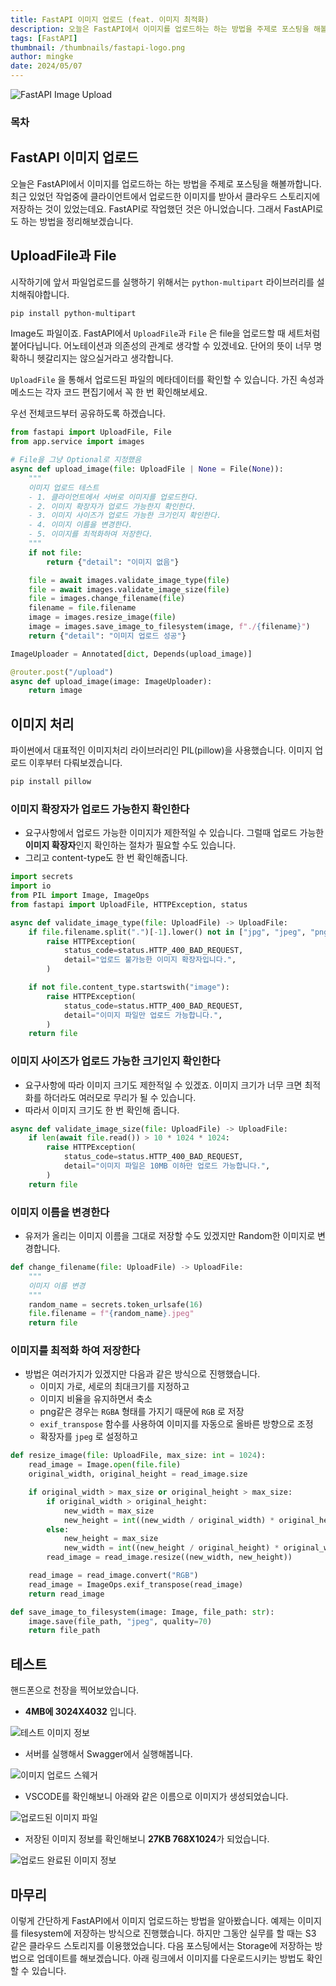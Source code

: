 ```yaml
---
title: FastAPI 이미지 업로드 (feat. 이미지 최적화)
description: 오늘은 FastAPI에서 이미지를 업로드하는 하는 방법을 주제로 포스팅을 해볼까합니다. 최근 있었던 작업중에 클라이언트에서 업로드한 이미지를 받아서 클라우드 스토리지에 저장하는 것이 있었는데요. FastAPI로 작업했던 것은 아니었습니다. 그래서 FastAPI로도 하는 방법을 정리해보겠습니다.
tags: [FastAPI]
thumbnail: /thumbnails/fastapi-logo.png
author: mingke
date: 2024/05/07
---
```


<Image src="/thumbnails/fastapi-logo.png" alt="FastAPI Image Upload" />

### 목차

## FastAPI 이미지 업로드

오늘은 FastAPI에서 이미지를 업로드하는 하는 방법을 주제로 포스팅을 해볼까합니다. 최근 있었던 작업중에 클라이언트에서 업로드한 이미지를 받아서 클라우드 스토리지에 저장하는 것이 있었는데요. FastAPI로 작업했던 것은 아니었습니다. 그래서 FastAPI로도 하는 방법을 정리해보겠습니다.

## UploadFile과 File

시작하기에 앞서 파일업로드를 실행하기 위해서는 `python-multipart` 라이브러리를 설치해줘야합니다.

```bash
pip install python-multipart
```

Image도 파일이죠. FastAPI에서 `UploadFile`과 `File` 은 file을 업로드할 때 세트처럼 붙어다닙니다. 어노테이션과 의존성의 관계로 생각할 수 있겠네요. 단어의 뜻이 너무 명확하니 헷갈리지는 않으실거라고 생각합니다.

`UploadFile` 을 통해서 업로드된 파일의 메타데이터를 확인할 수 있습니다. 가진 속성과 메소드는 각자 코드 편집기에서 꼭 한 번 확인해보세요.

우선 전체코드부터 공유하도록 하겠습니다.

```python
from fastapi import UploadFile, File
from app.service import images

# File을 그냥 Optional로 지정했음
async def upload_image(file: UploadFile | None = File(None)):
    """
    이미지 업로드 테스트
    - 1. 클라이언트에서 서버로 이미지를 업로드한다.
    - 2. 이미지 확장자가 업로드 가능한지 확인한다.
    - 3. 이미지 사이즈가 업로드 가능한 크기인지 확인한다.
    - 4. 이미지 이름을 변경한다.
    - 5. 이미지를 최적화하여 저장한다.
    """
    if not file:
        return {"detail": "이미지 없음"}

    file = await images.validate_image_type(file)
    file = await images.validate_image_size(file)
    file = images.change_filename(file)
    filename = file.filename
    image = images.resize_image(file)
    image = images.save_image_to_filesystem(image, f"./{filename}")
    return {"detail": "이미지 업로드 성공"}

ImageUploader = Annotated[dict, Depends(upload_image)]

@router.post("/upload")
async def upload_image(image: ImageUploader):
    return image

```

## 이미지 처리

파이썬에서 대표적인 이미지처리 라이브러리인 PIL(pillow)을 사용했습니다. 이미지 업로드 이후부터 다뤄보겠습니다.

```bash
pip install pillow
```

### 이미지 확장자가 업로드 가능한지 확인한다

- 요구사항에서 업로드 가능한 이미지가 제한적일 수 있습니다. 그럴때 업로드 가능한 **이미지 확장자**인지 확인하는 절차가 필요할 수도 있습니다.
- 그리고 content-type도 한 번 확인해줍니다.

```python
import secrets
import io
from PIL import Image, ImageOps
from fastapi import UploadFile, HTTPException, status

async def validate_image_type(file: UploadFile) -> UploadFile:
    if file.filename.split(".")[-1].lower() not in ["jpg", "jpeg", "png"]:
        raise HTTPException(
            status_code=status.HTTP_400_BAD_REQUEST,
            detail="업로드 불가능한 이미지 확장자입니다.",
        )

    if not file.content_type.startswith("image"):
        raise HTTPException(
            status_code=status.HTTP_400_BAD_REQUEST,
            detail="이미지 파일만 업로드 가능합니다.",
        )
    return file

```

### 이미지 사이즈가 업로드 가능한 크기인지 확인한다

- 요구사항에 따라 이미지 크기도 제한적일 수 있겠죠. 이미지 크기가 너무 크면 최적화를 하더라도 여러모로 무리가 될 수 있습니다.
- 따라서 이미지 크기도 한 번 확인해 줍니다.

```python
async def validate_image_size(file: UploadFile) -> UploadFile:
    if len(await file.read()) > 10 * 1024 * 1024:
        raise HTTPException(
            status_code=status.HTTP_400_BAD_REQUEST,
            detail="이미지 파일은 10MB 이하만 업로드 가능합니다.",
        )
    return file

```

### 이미지 이름을 변경한다

- 유저가 올리는 이미지 이름을 그대로 저장할 수도 있겠지만 Random한 이미지로 변경합니다.

```python
def change_filename(file: UploadFile) -> UploadFile:
    """
    이미지 이름 변경
    """
    random_name = secrets.token_urlsafe(16)
    file.filename = f"{random_name}.jpeg"
    return file

```

### 이미지를 최적화 하여 저장한다

- 방법은 여러가지가 있겠지만 다음과 같은 방식으로 진행했습니다.
  - 이미지 가로, 세로의 최대크기를 지정하고
  - 이미지 비율을 유지하면서 축소
  - png같은 경우는 `RGBA` 형태를 가지기 때문에 `RGB` 로 저장
  - `exif_transpose` 함수를 사용하여 이미지를 자동으로 올바른 방향으로 조정
  - 확장자를 `jpeg` 로 설정하고

```python
def resize_image(file: UploadFile, max_size: int = 1024):
    read_image = Image.open(file.file)
    original_width, original_height = read_image.size

    if original_width > max_size or original_height > max_size:
        if original_width > original_height:
            new_width = max_size
            new_height = int((new_width / original_width) * original_height)
        else:
            new_height = max_size
            new_width = int((new_height / original_height) * original_width)
        read_image = read_image.resize((new_width, new_height))

    read_image = read_image.convert("RGB")
    read_image = ImageOps.exif_transpose(read_image)
    return read_image

def save_image_to_filesystem(image: Image, file_path: str):
    image.save(file_path, "jpeg", quality=70)
    return file_path
```

## 테스트

핸드폰으로 천장을 찍어보았습니다.

- **4MB에 3024X4032** 입니다.

<Image src="/fastapi-image-upload/01.jpg" alt="테스트 이미지 정보" caption="테스트 이미지 정보" />

- 서버를 실행해서 Swagger에서 실행해봅니다.

<Image
  src="/fastapi-image-upload/02.jpg"
  alt="이미지 업로드 스웨거"
  caption="이미지 업로드 Swagger"
/>

- VSCODE를 확인해보니 아래와 같은 이름으로 이미지가 생성되었습니다.

<Image
  src="/fastapi-image-upload/03.png"
  alt="업로드된 이미지 파일"
  caption="업로드된 이미지 파일"
/>

- 저장된 이미지 정보를 확인해보니 **27KB 768X1024**가 되었습니다.

<Image
  src="/fastapi-image-upload/01.jpg"
  alt="업로드 완료된 이미지 정보"
  caption="업로드 완료된 이미지 정보"
/>

## 마무리

이렇게 간단하게 FastAPI에서 이미지 업로드하는 방법을 알아봤습니다. 예제는 이미지를 filesystem에 저장하는 방식으로 진행했습니다. 하지만 그동안 실무를 할 때는 S3 같은 클라우드 스토리지를 이용했었습니다. 다음 포스팅에서는 Storage에 저장하는 방법으로 업데이트를 해보겠습니다.
아래 링크에서 이미지를 다운로드시키는 방법도 확인할 수 있습니다.

<Link url="https://chaechae.life/blog/fastapi-download-api" />
